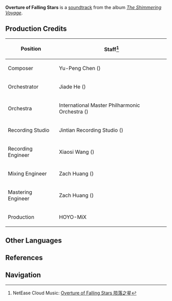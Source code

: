{{Soundtrack Infobox
|title          =
|image          = The Shimmering Voyage.jpg
|album          = The Shimmering Voyage
|disc           = 4
|number         = 46
|featured       =
|featured2      =
|featured3      =
|featured_disc  =
|featured_disc2 =
|featured_disc3 =
|youtube_id     = OXeli1edmDA
|youtube_time   = 50
|spotify_id     = 3cRDhCtzLF7VnbkO7DI9NX
|played_in      = Event
|during         = Animated cutscene in [[Unknown Star]]
|domain         =
|previous       = Hymn of the Pearl
|next           = Ominous Fandango
}}
'''Overture of Falling Stars''' is a [[soundtrack]] from the album ''[[The Shimmering Voyage]]''.

==Production Credits==
{| class="wikitable" style="text-align:left; height:0.5em"
! Position
! Staff<ref>NetEase Cloud Music: [https://music.163.com/#/song?id=1861579780 Overture of Falling Stars 陨落之星]</ref>
|-
! Composer
| Yu-Peng Chen ({{Lang|zh=陈致逸|mini=1}})
|-
! Orchestrator
| Jiade He ({{Lang|zh=何迦德|mini=1}})
|-
! Orchestra
| International Master Philharmonic Orchestra ({{Lang|zh=国际首席爱乐乐团|mini=1}})
|-
! Recording Studio
| Jintian Recording Studio ({{Lang|zh=金田录音棚|mini=1}})
|-
! Recording Engineer
| Xiaosi Wang ({{Lang|zh=王小四|mini=1}})
|-
! Mixing Engineer
| Zach Huang ({{Lang|zh=黄巍|mini=1}})
|-
! Mastering Engineer
| Zach Huang ({{Lang|zh=黄巍|mini=1}})
|-
! Production
| HOYO-MiX
|}

==Other Languages==
{{Other Languages|default_hidden = 1
|en      = Overture of Falling Stars
|zhs     = 陨落之星
|zhs_rm  = Yǔnluò zhī Xīng
|zht     = 隕落之星
|zht_rm  = Yǔnluò zhī Xīng
|ja      = 墜落の星
|ja_rm   = Tsuiraku no Hoshi
}}

==References==
{{Reflist}}

==Navigation==
{{Soundtrack Navbox|The Shimmering Voyage}}